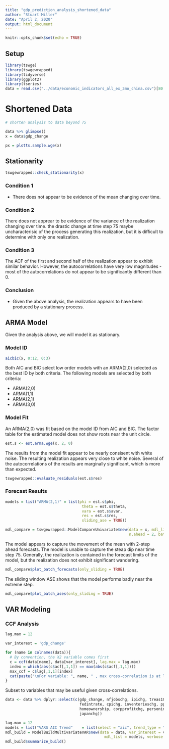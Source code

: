 ```yaml
---
title: "gdp_prediction_analysis_shortened_data"
author: "Stuart Miller"
date: "April 2, 2020"
output: html_document
---
```


```r
knitr::opts_chunk$set(echo = TRUE)
```

## Setup

```r
library(tswge)
library(tswgewrapped)
library(tidyverse)
library(ggplot2)
library(tseries)
data = read.csv("../data/economic_indicators_all_ex_3mo_china.csv")[80:195,]
```


# Shortened Data


```r
# shorten analysis to data beyond 75

data %>% glimpse()
x = data$gdp_change
```

```r
px = plotts.sample.wge(x)
```

## Stationarity

```r
tswgewrapped::check_stationarity(x)
```

### Condition 1

* There does not appear to be evidence of the mean changing over time.


### Condition 2

There does not apprear to be evidence of the variance of the realization changing over time.
the drastic change at time step 75 maybe uncharacterisic of the process generating this realization, but it is difficult to determine with only one realization.

### Condition 3

The ACF of the first and second half of the realization appear to exhibit similar behavior.
However, the autocorrelations have very low magnitudes - most of the autocorrelations do not appear to be significantly different than 0.


### Conclusion

* Given the above analysis, the realization appears to have been produced by a stationary process.

## ARMA Model

Given the analysis above, we will model it as stationary.

### Model ID

```r
aicbic(x, 0:12, 0:3)
```

Both AIC and BIC select low order models with an ARMA(2,0) selected as the best ID by both criteria.
The following models are selected by both criteria:

* ARMA(2,0)
* ARMA(1,1)
* ARMA(2,1)
* ARMA(3,0)


### Model Fit

An ARMA(2,0) was fit based on the model ID from AIC and BIC.
The factor table for the estimated model does not show roots near the unit circle.

```r
est.s <- est.arma.wge(x, 2, 0)
```

The results from the model fit appear to be nearly consisent with white noise.
The resulting realization appears very close to white noise.
Several of the autocorrelations of the results are marginally significant, which is more than expected.

```r
tswgewrapped::evaluate_residuals(est.s$res)
```


### Forecast Results


```r
models = list("ARMA(2,1)" = list(phi = est.s$phi,
                                  theta = est.s$theta,
                                  vara = est.s$avar,
                                  res = est.s$res,
                                  sliding_ase = TRUE))

mdl_compare = tswgewrapped::ModelCompareUnivariate$new(data = x, mdl_list = models,
                                                       n.ahead = 2, batch_size = 44)
```

The model appears to capture the movement of the mean with 2-step ahead forecasts.
The model is unable to capture the steap dip near time step 75.
Generally, the realization is contained in the forecast limits of the model, but the realization does not exhibit significant wandering.

```r
mdl_compare$plot_batch_forecasts(only_sliding = TRUE)
```

The sliding window ASE shows that the model performs badly near the extreme step.

```r
mdl_compare$plot_batch_ases(only_sliding = TRUE)
```

## VAR Modeling

### CCF Analysis


```r

lag.max = 12

var_interest = 'gdp_change'

for (name in colnames(data)){
  # By convention, the X2 variable comes first
  c = ccf(data[name], data[var_interest], lag.max = lag.max)
  index = which(abs(c$acf[,1,1]) == max(abs(c$acf[,1,1])))
  max_ccf = c$lag[,1,1][index] 
  cat(paste("\nFor variable: ", name, " , max cross-correlation is at lag: ", max_ccf, sep = ""))
}
```

Subset to variables that may be useful given cross-correlations.

```r
data <- data %>% dplyr::select(c(gdp_change, nfjobschg, ipichg, treas10yr,
                                 fedintrate, cpichg, inventorieschg, ppichg, popchg,
                                 homeownership, corpprofitchg, personincomechg, housingpermitschg,
                                 japanchg))
```


```r
lag.max = 12
models = list("VARS AIC Trend"    = list(select = "aic", trend_type = "trend", lag.max = lag.max))
mdl_build = ModelBuildMultivariateVAR$new(data = data, var_interest = var_interest,
                                            mdl_list = models, verbose = 1)
mdl_build$summarize_build()
```




